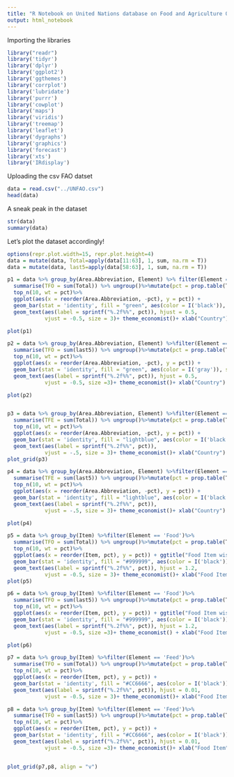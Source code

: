 ---
title: "R Notebook on United Nations database on Food and Agriculture Organization(FAO) [(1961-2013)]"
output: html_notebook
---
Importing the libraries
```{r}
library("readr") 
library('tidyr') 
library('dplyr') 
library('ggplot2')
library('ggthemes')
library('corrplot') 
library('lubridate') 
library('purrr') 
library('cowplot')
library('maps')
library('viridis')
library('treemap')
library('leaflet')
library('dygraphs')
library('graphics')
library('forecast')
library('xts')
library('IRdisplay')

```
Uploading the csv FAO datset

```{r}
data = read.csv("../UNFAO.csv")
head(data)

```
A sneak peak in the dataset
```{r}
str(data)
summary(data)
```
Let's plot the dataset accordingly!

```{r}
options(repr.plot.width=15, repr.plot.height=4)
data = mutate(data, Total=apply(data[11:63], 1, sum, na.rm = T))
data = mutate(data, last5=apply(data[58:63], 1, sum, na.rm = T))

p1 = data %>% group_by(Area.Abbreviation, Element) %>% filter(Element == 'Food')%>% 
  summarise(TFO = sum(Total)) %>% ungroup()%>%mutate(pct = prop.table(TFO)*100)%>%
  top_n(10, wt = pct)%>%
  ggplot(aes(x = reorder(Area.Abbreviation, -pct), y = pct)) + 
  geom_bar(stat = 'identity', fill = "green", aes(color = I('black')), size = 0.1) + ggtitle("Country wise Food Production since 1961") +
  geom_text(aes(label = sprintf("%.2f%%", pct)), hjust = 0.5,
            vjust = -0.5, size = 3)+ theme_economist()+ xlab("Country") + ylab("Percentage of Production")

plot(p1)
```


```{r}
p2 = data %>% group_by(Area.Abbreviation, Element) %>%filter(Element == 'Food')%>% 
  summarise(TFO = sum(last5)) %>% ungroup()%>%mutate(pct = prop.table(TFO)*100)%>%
  top_n(10, wt = pct)%>%
  ggplot(aes(x = reorder(Area.Abbreviation, -pct), y = pct)) + 
  geom_bar(stat = 'identity', fill = "green", aes(color = I('gray')), size = 0.1) + ggtitle("Country wise Food Production since 2008-13") +
  geom_text(aes(label = sprintf("%.2f%%", pct)), hjust = 0.5,
            vjust = -0.5, size =3)+ theme_economist()+ xlab("Country") + ylab("Percentage of Production")

plot(p2)



```


```{r}
p3 = data %>% group_by(Area.Abbreviation, Element) %>%filter(Element == 'Feed')%>% 
  summarise(TFE = sum(Total)) %>% ungroup()%>%mutate(pct = prop.table(TFE)*100)%>%
  top_n(10, wt = pct)%>%
  ggplot(aes(x = reorder(Area.Abbreviation, -pct), y = pct)) + 
  geom_bar(stat = 'identity', fill = "lightblue", aes(color = I('black')), size = 0.1) + ggtitle("Country wise Feed Production since 1961")+
  geom_text(aes(label = sprintf("%.2f%%", pct)), 
            vjust = -.5, size = 3)+ theme_economist()+ xlab("Country") + ylab("Percentage of Production")
plot_grid(p3)

```


```{r}
p4 = data %>% group_by(Area.Abbreviation, Element) %>%filter(Element == 'Feed')%>% 
  summarise(TFE = sum(last5)) %>% ungroup()%>%mutate(pct = prop.table(TFE)*100)%>%
  top_n(10, wt = pct)%>%
  ggplot(aes(x = reorder(Area.Abbreviation, -pct), y = pct)) + 
  geom_bar(stat = 'identity', fill = "lightblue", aes(color = I('black')), size = 0.1) + ggtitle("Country wise Feed Production since 2008-13") +
  geom_text(aes(label = sprintf("%.2f%%", pct)), 
            vjust = -.5, size = 3)+ theme_economist()+ xlab("Country") + ylab("Percentage of Production")

plot(p4)
```


```{r}

p5 = data %>% group_by(Item) %>%filter(Element == 'Food')%>% 
  summarise(TFO = sum(Total)) %>% ungroup()%>%mutate(pct = prop.table(TFO)*100)%>%
  top_n(10, wt = pct)%>%
  ggplot(aes(x = reorder(Item, pct), y = pct)) + ggtitle("Food Item wise Production since 1961") +
  geom_bar(stat = 'identity', fill = "#999999", aes(color = I('black')), size = 0.1) + coord_flip()+
  geom_text(aes(label = sprintf("%.2f%%", pct)), hjust = 1.2,
            vjust = -0.5, size = 3)+ theme_economist()+ xlab("Food Item") + ylab("Percentage of Production")
plot(p5)
```



```{r}
p6 = data %>% group_by(Item) %>%filter(Element == 'Food')%>% 
  summarise(TFO = sum(last5)) %>% ungroup()%>%mutate(pct = prop.table(TFO)*100)%>%
  top_n(10, wt = pct)%>%
  ggplot(aes(x = reorder(Item, pct), y = pct)) + ggtitle("Food Item wise Production since 2008-13") +
  geom_bar(stat = 'identity', fill = "#999999", aes(color = I('black')), size = 0.1) + coord_flip()+ 
  geom_text(aes(label = sprintf("%.2f%%", pct)), hjust = 1.2,
            vjust = -0.5, size =3)+ theme_economist() + xlab("Food Item") + ylab("Percentage of Production")

plot(p6)
```


```{r fig.width=13.5}

p7 = data %>% group_by(Item) %>%filter(Element == 'Feed')%>% 
  summarise(TFO = sum(Total)) %>% ungroup()%>%mutate(pct = prop.table(TFO)*100)%>%
  top_n(10, wt = pct)%>%
  ggplot(aes(x = reorder(Item, pct), y = pct)) + 
  geom_bar(stat = 'identity', fill = "#CC6666", aes(color = I('black')), size = 0.1) + coord_flip()+
  geom_text(aes(label = sprintf("%.2f%%", pct)), hjust = 0.01,
            vjust = -0.5, size = 3)+ theme_economist()+ xlab("Food Item") + ylab("Feed Item production since 1961")

p8 = data %>% group_by(Item) %>%filter(Element == 'Feed')%>% 
  summarise(TFO = sum(last5)) %>% ungroup()%>%mutate(pct = prop.table(TFO)*100)%>%
  top_n(10, wt = pct)%>%
  ggplot(aes(x = reorder(Item, pct), y = pct)) + 
  geom_bar(stat = 'identity', fill = "#CC6666", aes(color = I('black')), size = 0.1) + coord_flip()+
  geom_text(aes(label = sprintf("%.2f%%", pct)), hjust = 0.01,
            vjust = -0.5, size =3)+ theme_economist()+ xlab("Food Item") + ylab("Feed Item production since 2008-13")


plot_grid(p7,p8, align = "v")

```

